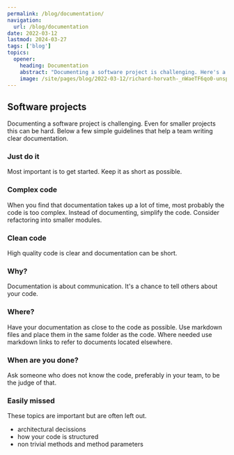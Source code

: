 ```yaml
---
permalink: /blog/documentation/
navigation:
  url: /blog/documentation
date: 2022-03-12
lastmod: 2024-03-27
tags: ['blog']
topics:
  opener:
    heading: Documentation
    abstract: "Documenting a software project is challenging. Here's a few simple guidelines that help a team writing clear documentation."
    image: /site/pages/blog/2022-03-12/richard-horvath-_nWaeTF6qo0-unsplash.jpg
---
```



## Software projects

Documenting a software project is challenging. Even for smaller projects this
can be hard. Below a few simple guidelines that help a team writing clear
documentation.

### Just do it

Most important is to get started. Keep it as short as possible.

### Complex code

When you find that documentation takes up a lot of time, most probably the code
is too complex. Instead of documenting, simplify the code. Consider refactoring
into smaller modules.

### Clean code

High quality code is clear and documentation can be short.

### Why?

Documentation is about communication. It's a chance to tell others about your
code.

### Where?

Have your documentation as close to the code as possible. Use markdown files and
place them in the same folder as the code. Where needed use markdown links to
refer to documents located elsewhere.

### When are you done?

Ask someone who does not know the code, preferably in your team, to be the judge
of that.

### Easily missed

These topics are important but are often left out.

- architectural decissions
- how your code is structured
- non trivial methods and method parameters
